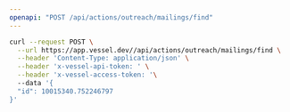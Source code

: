 ```yaml
---
openapi: "POST /api/actions/outreach/mailings/find"
---
```


<RequestExample>

```bash Request
curl --request POST \
  --url https://app.vessel.dev//api/actions/outreach/mailings/find \
  --header 'Content-Type: application/json' \
  --header 'x-vessel-api-token: ' \
  --header 'x-vessel-access-token: '\ 
  --data '{
  "id": 10015340.752246797
}'
```

</RequestExample>


      
